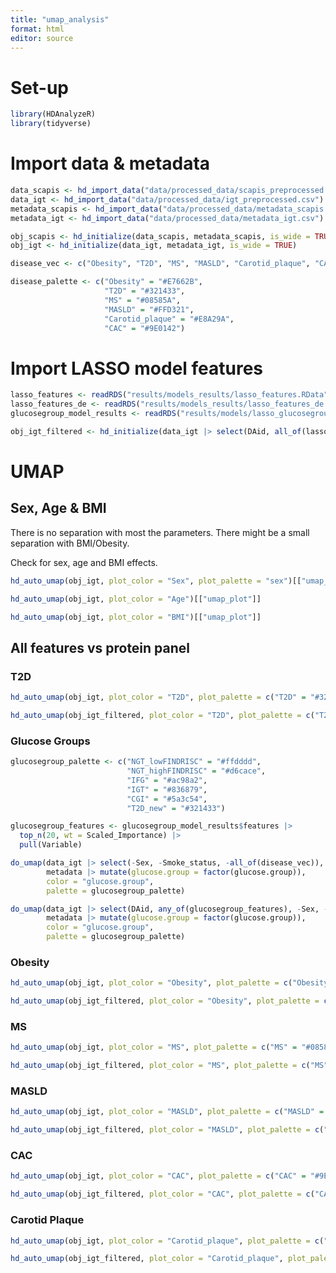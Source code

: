 ```yaml
---
title: "umap_analysis"
format: html
editor: source
---
```


# Set-up

```r
library(HDAnalyzeR)
library(tidyverse)
```

# Import data & metadata

```r
data_scapis <- hd_import_data("data/processed_data/scapis_preprocessed.csv")
data_igt <- hd_import_data("data/processed_data/igt_preprocessed.csv")
metadata_scapis <- hd_import_data("data/processed_data/metadata_scapis.csv")
metadata_igt <- hd_import_data("data/processed_data/metadata_igt.csv")

obj_scapis <- hd_initialize(data_scapis, metadata_scapis, is_wide = TRUE)
obj_igt <- hd_initialize(data_igt, metadata_igt, is_wide = TRUE)
```

```r
disease_vec <- c("Obesity", "T2D", "MS", "MASLD", "Carotid_plaque", "CAC")
```

```r
disease_palette <- c("Obesity" = "#E7662B",
                     "T2D" = "#321433",
                     "MS" = "#08585A", 
                     "MASLD" = "#FFD321", 
                     "Carotid_plaque" = "#E8A29A", 
                     "CAC" = "#9E0142")
```

# Import LASSO model features

```r
lasso_features <- readRDS("results/models_results/lasso_features.RData")
lasso_features_de <- readRDS("results/models_results/lasso_features_de.RData")
glucosegroup_model_results <- readRDS("results/models/lasso_glucosegroups_multiclass.RData")

obj_igt_filtered <- hd_initialize(data_igt |> select(DAid, all_of(lasso_features_de |> pull(Feature) |> unique())), metadata_igt, is_wide = TRUE)
```

# UMAP

## Sex, Age & BMI

There is no separation with most the parameters. There might be a small separation with BMI/Obesity.

Check for sex, age and BMI effects.

```r
hd_auto_umap(obj_igt, plot_color = "Sex", plot_palette = "sex")[["umap_plot"]]

hd_auto_umap(obj_igt, plot_color = "Age")[["umap_plot"]]

hd_auto_umap(obj_igt, plot_color = "BMI")[["umap_plot"]]
```

## All features vs protein panel

### T2D

```r
hd_auto_umap(obj_igt, plot_color = "T2D", plot_palette = c("T2D" = "#321433", "0" = "lightgrey"))[["umap_plot"]]

hd_auto_umap(obj_igt_filtered, plot_color = "T2D", plot_palette = c("T2D" = "#321433", "0" = "lightgrey"))[["umap_plot"]]
```

### Glucose Groups

```r
glucosegroup_palette <- c("NGT_lowFINDRISC" = "#ffdddd",
                          "NGT_highFINDRISC" = "#d6cace",
                          "IFG" = "#ac98a2",
                          "IGT" = "#836879", 
                          "CGI" = "#5a3c54",
                          "T2D_new" = "#321433")

glucosegroup_features <- glucosegroup_model_results$features |> 
  top_n(20, wt = Scaled_Importance) |> 
  pull(Variable)

do_umap(data_igt |> select(-Sex, -Smoke_status, -all_of(disease_vec)),
        metadata |> mutate(glucose.group = factor(glucose.group)),
        color = "glucose.group",
        palette = glucosegroup_palette)

do_umap(data_igt |> select(DAid, any_of(glucosegroup_features), -Sex, -Smoke_status),
        metadata |> mutate(glucose.group = factor(glucose.group)),
        color = "glucose.group",
        palette = glucosegroup_palette)
```

### Obesity

```r
hd_auto_umap(obj_igt, plot_color = "Obesity", plot_palette = c("Obesity" = "#E7662B", "0" = "lightgrey"))[["umap_plot"]]

hd_auto_umap(obj_igt_filtered, plot_color = "Obesity", plot_palette = c("Obesity" = "#E7662B", "0" = "lightgrey"))[["umap_plot"]]
```

### MS

```r
hd_auto_umap(obj_igt, plot_color = "MS", plot_palette = c("MS" = "#08585A", "0" = "lightgrey"))[["umap_plot"]]

hd_auto_umap(obj_igt_filtered, plot_color = "MS", plot_palette = c("MS" = "#08585A", "0" = "lightgrey"))[["umap_plot"]]
```

### MASLD

```r
hd_auto_umap(obj_igt, plot_color = "MASLD", plot_palette = c("MASLD" = "#FFD321", "0" = "lightgrey"))[["umap_plot"]]

hd_auto_umap(obj_igt_filtered, plot_color = "MASLD", plot_palette = c("MASLD" = "#FFD321", "0" = "lightgrey"))[["umap_plot"]]
```

### CAC

```r
hd_auto_umap(obj_igt, plot_color = "CAC", plot_palette = c("CAC" = "#9E0142", "0" = "lightgrey"))[["umap_plot"]]

hd_auto_umap(obj_igt_filtered, plot_color = "CAC", plot_palette = c("CAC" = "#9E0142", "0" = "lightgrey"))[["umap_plot"]]
```

### Carotid Plaque

```r
hd_auto_umap(obj_igt, plot_color = "Carotid_plaque", plot_palette = c("Carotid_plaque" = "#E8A29A", "0" = "lightgrey"))[["umap_plot"]]

hd_auto_umap(obj_igt_filtered, plot_color = "Carotid_plaque", plot_palette = c("Carotid_plaque" = "#E8A29A", "0" = "lightgrey"))[["umap_plot"]]
```

